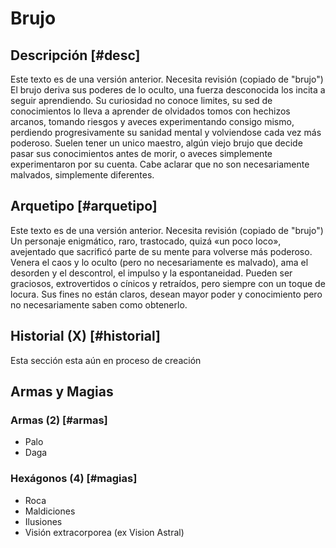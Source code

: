 
# Brujo

<Bleed>
  <Screenshot src={witchPic} alt="placeholder" full />
</Bleed>

## Descripción [#desc]

<Callout type="warning" emoji="🔎">
  Este texto es de una versión anterior. Necesita revisión (copiado de "brujo")
</Callout>
El brujo deriva sus poderes de lo oculto, una fuerza desconocida los incita a seguir
aprendiendo. Su curiosidad no conoce limites, su sed de conocimientos lo lleva a
aprender de olvidados tomos con hechizos arcanos, tomando riesgos y aveces experimentando
consigo mismo, perdiendo progresivamente su sanidad mental y volviendose cada vez
más poderoso. Suelen tener un unico maestro, algún viejo brujo que decide pasar sus
conocimientos antes de morir, o aveces simplemente experimentaron por su cuenta.
Cabe aclarar que no son necesariamente malvados, simplemente diferentes.

## Arquetipo [#arquetipo]

<Callout type="warning" emoji="🔎">
  Este texto es de una versión anterior. Necesita revisión (copiado de "brujo")
</Callout>
Un personaje enigmático, raro, trastocado, quizá «un poco loco», avejentado que sacrificó
parte de su mente para volverse más poderoso. Venera el caos y lo oculto (pero no
necesariamente es malvado), ama el desorden y el descontrol, el impulso y la espontaneidad.
Pueden ser graciosos, extrovertidos o cínicos y retraídos, pero siempre con un toque
de locura. Sus fines no están claros, desean mayor poder y conocimiento pero no necesariamente
saben como obtenerlo.

## Historial (X) [#historial]

<Callout type="error" emoji="⛔">
  Esta sección esta aún en proceso de creación
</Callout>

## Armas y Magias

### Armas (2) [#armas]

- Palo
- Daga

### Hexágonos (4) [#magias]

- Roca
- Maldiciones
- Ilusiones
- Visión extracorporea (ex Vision Astral)
